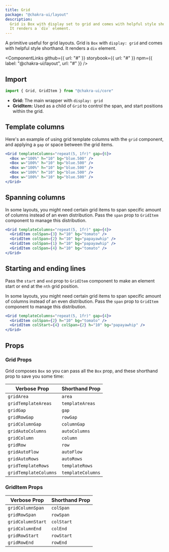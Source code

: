 ```yaml
---
title: Grid
package: "@chakra-ui/layout"
description:
  Grid is Box with display set to grid and comes with helpful style shorthand.
  It renders a `div` element.
---
```


A primitive useful for grid layouts. Grid is `Box` with `display: grid` and
comes with helpful style shorthand. It renders a `div` element.

<ComponentLinks
  github={{ url: "#" }}
  storybook={{ url: "#" }}
  npm={{ label: "@chakra-ui/layout", url: "#" }}
/>

<carbon-ad></carbon-ad>

## Import

```js
import { Grid, GridItem } from "@chakra-ui/core"
```

- **Grid:** The main wrapper with `display: grid`
- **GridItem:** Used as a child of `Grid` to control the span, and start
  positions within the grid.

## Template columns

Here's an example of using grid template columns with the `grid` component, and
applying a `gap` or space between the grid items.

```jsx
<Grid templateColumns="repeat(5, 1fr)" gap={6}>
  <Box w="100%" h="10" bg="blue.500" />
  <Box w="100%" h="10" bg="blue.500" />
  <Box w="100%" h="10" bg="blue.500" />
  <Box w="100%" h="10" bg="blue.500" />
  <Box w="100%" h="10" bg="blue.500" />
</Grid>
```

## Spanning columns

In some layouts, you might need certain grid items to span specific amount of
columns instead of an even distribution. Pass the `span` prop to `GridItem`
component to manage this distribution.

```jsx
<Grid templateColumns="repeat(5, 1fr)" gap={4}>
  <GridItem colSpan={3} h="10" bg="tomato" />
  <GridItem colSpan={2} h="10" bg="papayawhip" />
  <GridItem colSpan={1} h="10" bg="papayawhip" />
  <GridItem colSpan={4} h="10" bg="tomato" />
</Grid>
```

## Starting and ending lines

Pass the `start` and `end` prop to `GridItem` component to make an element start
or end at the `nth` grid position.

In some layouts, you might need certain grid items to span specific amount of
columns instead of an even distribution. Pass the `span` prop to `GridItem`
component to manage this distribution.

```jsx
<Grid templateColumns="repeat(5, 1fr)" gap={4}>
  <GridItem colSpan={2} h="10" bg="tomato" />
  <GridItem colStart={4} colSpan={2} h="10" bg="papayawhip" />
</Grid>
```

## Props

### Grid Props

Grid composes `Box` so you can pass all the `Box` prop, and these shorthand prop
to save you some time:

| Verbose Prop          | Shorthand Prop    |
| --------------------- | ----------------- |
| `gridArea`            | `area`            |
| `gridTemplateAreas`   | `templateAreas`   |
| `gridGap`             | `gap`             |
| `gridRowGap`          | `rowGap`          |
| `gridColumnGap`       | `columnGap`       |
| `gridAutoColumns`     | `autoColumns`     |
| `gridColumn`          | `column`          |
| `gridRow`             | `row`             |
| `gridAutoFlow`        | `autoFlow`        |
| `gridAutoRows`        | `autoRows`        |
| `gridTemplateRows`    | `templateRows`    |
| `gridTemplateColumns` | `templateColumns` |

### GridItem Props

| Verbose Prop      | Shorthand Prop |
| ----------------- | -------------- |
| `gridColumnSpan`  | `colSpan`      |
| `gridRowSpan`     | `rowSpan`      |
| `gridColumnStart` | `colStart`     |
| `gridColumnEnd`   | `colEnd`       |
| `gridRowStart`    | `rowStart`     |
| `gridRowEnd`      | `rowEnd`       |
